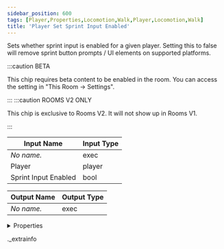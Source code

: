 ```yaml
---
sidebar_position: 600
tags: [Player,Properties,Locomotion,Walk,Player,Locomotion,Walk]
title: 'Player Set Sprint Input Enabled'
---
```


Sets whether sprint input is enabled for a given player. Setting this to false will remove sprint button prompts / UI elements on supported platforms.

:::caution BETA

This chip requires beta content to be enabled in the room. You can access the setting in "This Room -> Settings".

:::
:::caution ROOMS V2 ONLY

This chip is exclusive to Rooms V2. It will not show up in Rooms V1.

:::


<IChip uuid="68b971bc-30af-44d0-ad2f-50a5bbad1f5e" />

| Input Name | Input Type |
|-----------|-----------|
| *No name.* | exec |
| Player | player |
| Sprint Input Enabled | bool |

| Output Name | Output Type |
|-----------|-----------|
| *No name.* | exec |


<details>
  <summary>Properties</summary>
  <div>
    <div>
    <table>
      <thead>
        <tr>
          <th>Room availability:</th>
          <th>Rooms V2 only</th>
        </tr>
        <tr>
          <th>Is beta required?</th>
          <th>Yes</th>
        </tr>
        <tr>
          <th>Is this chip a trolling risk?</th>
          <th>No</th>
        </tr>
        <tr>
          <th>Is this chip a role assignment risk?</th>
          <th>No</th>
        </tr>
        <tr>
          <th>Chip UUID</th>
          <th>68b971bc-30af-44d0-ad2f-50a5bbad1f5e</th>
        </tr>
      </thead>
    </table>
    </div>
  </div>
</details>

._extrainfo